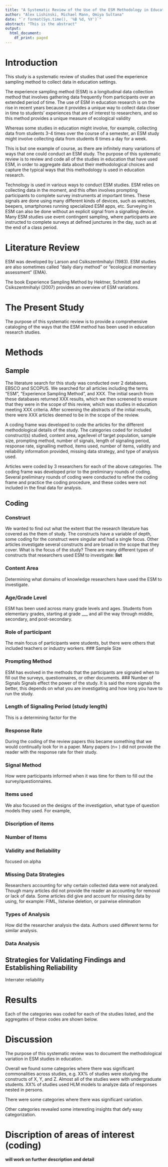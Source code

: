 ```yaml
---
title: "A Systematic Review of the Use of the ESM Methodology in Education"
author: "Alex Lishinski, Michael Mann, Omiya Sultana"
date: "`r format(Sys.time(), '%B %d, %Y')`"
abstract: "This is the abstract"
output:
  html_document:
    df_print: paged
---
```


# Introduction

This study is a systematic review of studies that used the experience sampling method to collect data in education settings.

The experience sampling method (ESM) is a longitudinal data collection method that involves gathering data frequently from participants over an extended period of time. The use of ESM in education research is on the rise in recent years because it provides a unique way to collect data closer in time to students’ experiences that are of interest to researchers, and so this method provides a unique measure of ecological validity

Whereas some studies in education might involve, for example, collecting data from students 3-4 times over the course of a semester, an ESM study might involve collecting data from students 6 times a day for a week. 

This is but one example of course, as there are infinitely many variations of ways that one could conduct an ESM study. The purpose of this systematic review is to review and code all of the studies in education that have used ESM, in order to aggregate data about their methodological choices and capture the typical ways that this methodology is used in education research.

Technology is used in various ways to conduct ESM studies. ESM relies on collecting data in the moment, and this often involves prompting participants to complete survey instruments at important times. These signals are done using many different kinds of devices, such as watches, beepers, smartphones running specialized ESM apps, etc. Surveying in ESM can also be done without an explicit signal from a signalling device. Many ESM studies use event contingent sampling, where participants are instructed to complete surveys at defined junctures in the day, such as at the end of a class period.

# Literature Review

ESM was developed by Larson and Csikszentmihalyi (1983). ESM studies are also sometimes called “daily diary method” or “ecological momentary assessment” (EMA).

The book Experience Sampling Method by Hektner, Schmitdt and Csikszentmihalyi (2007) provides an overview of ESM variations.     

# The Present Study

The purpose of this systematic review is to provide a comprehensive cataloging of the ways that the ESM method has been used in education research studies.

# Methods

## Sample 

The literature search for this study was conducted over 2 databases, EBSCO and SCOPUS. We searched for all articles including the terms “ESM”, “Experience Sampling Method”, and XXX. The initial search from these databases returned XXX results, which we then screened to ensure that they were in the scope of this review, which was studies in education meeting XXX criteria. After screening the abstracts of the initial results, there were XXX articles deemed to be in the scope of the review.

A coding frame was developed to code the articles for the different methodological details of the study. The categories coded for included construct(s) studied, content area, age/level of target population, sample size, prompting method, number of signals, length of signaling period, response rate, signalling method, items used, number of items, validity and reliability information provided, missing data strategy, and type of analysis used.

Articles were coded by 3 researchers for each of the above categories. The coding frame was developed prior to the preliminary rounds of coding. Several preliminary rounds of coding were conducted to refine the coding frame and practice the coding procedure, and these codes were not included in the final data for analysis.

## Coding

### Construct
We wanted to find out what the extent that the research literature has covered as the them of study. The constructs have a variable of depth, some coding for the construct were singular and had a single focus. Other articles investigate several constructs and are broad in the scope that they cover. 
What is the focus of the study? 
There are many different types of constructs that researchers used ESM to investigate:
**list**


### Content Area
Determining what domains of knowledge researchers have used the ESM to investigate. 

### Age/Grade Level
ESM has been used across many grade levels and ages. Students from elementary grades, starting at grade ___ and all the way through middle, secondary, and post-secondary. 

### Role of participant

The main focus of participants were students, but there were others that included teachers or industry workers. 
### Sample Size

### Prompting Method
ESM has evolved in the methods that the participants are signaled when to fill out the surveys, questionnaires, or other documents. 
### Number of Signals
Signals effect the power of the study. It is said the more signals the better, this depends on what you are investigating and how long you have to run the study. 

### Length of Signaling Period (study length)
This is a determining factor for the 
 
### Response Rate
During the coding of the review papers this became something that we would continually look for in a paper. Many papers (n=  ) did not provide the reader with the response rate for their study. 

### Signal Method

How were participants informed when it was time for them to fill out the survey/questionnaires. 

### Items used
We also focused on the designs of the investigation, what type of question models they used. For example, 


### Discription of items

### Number of Items

### Validity and Reliability
focused on alpha

### Missing Data Strategies
Researchers accounting for why certain collected data were not analyzed. 
Though many articles did not provide the reader an accounting for removal or lack of data. Some articles did give and account for missing data by using, for example: FIML, listwise deletion, or pairwise elimination

### Types of Analysis 

How did the researcher analysis the data. Authors used different terms for similar analysis. 


### Data Analysis

## Strategies for Validating Findings and Establishing Reliability

Interrater reliability 
 
# Results

Each of the categories was coded for each of the studies listed, and the aggregates of these codes are shown below. 

# Discussion

The purpose of this systematic review was to document the methodological variation in ESM studies in education. 

Overall we found some categories where there was significant commonalities across studies, e.g. XX% of studies were studying the constructs of X, Y, and Z. Almost all of the studies were with undergraduate students. XX% of studies used HLM models to analyze data of responses nested in persons.

There were some categories where there was significant variation.

Other categories revealed some interesting insights that defy easy categorization.


# Discription of areas of interest (coding)
 **will work on further description and detail**
 

